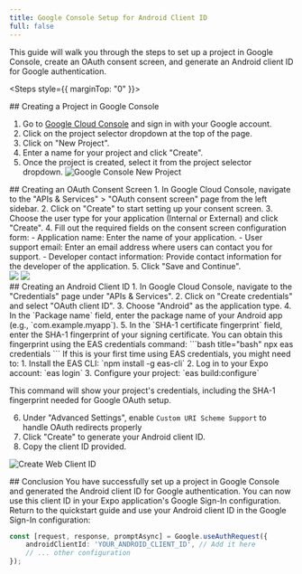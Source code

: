 ```yaml
---
title: Google Console Setup for Android Client ID
full: false
---
```



This guide will walk you through the steps to set up a project in Google Console, create an OAuth consent screen, and generate an Android client ID for Google authentication.

<Steps style={{ marginTop: "0" }}>

<Step>
## Creating a Project in Google Console

1. Go to [Google Cloud Console](https://console.cloud.google.com/) and sign in with your Google account.
2. Click on the project selector dropdown at the top of the page.
3. Click on "New Project".
4. Enter a name for your project and click "Create".
5. Once the project is created, select it from the project selector dropdown.
![Google Console New Project](/images/new-project.png)
</Step>

<Step>
## Creating an OAuth Consent Screen
1. In Google Cloud Console, navigate to the "APIs & Services" > "OAuth consent screen" page from the left sidebar.
2. Click on "Create" to start setting up your consent screen.
3. Choose the user type for your application (Internal or External) and click "Create".
4. Fill out the required fields on the consent screen configuration form:
    - Application name: Enter the name of your application.
    - User support email: Enter an email address where users can contact you for support.
    - Developer contact information: Provide contact information for the developer of the application.
5. Click "Save and Continue".

<div style={{ display: 'flex', gap: '10px' }}>
  <img src="/images/oauth-consent-1.png" style={{ width: '300px' }} />
  <img src="/images/oauth-consent-2.png" style={{ width: '500px', height: '400px' }} />
</div>

</Step>

<Step>
## Creating an Android Client ID
1. In Google Cloud Console, navigate to the "Credentials" page under "APIs & Services".
2. Click on "Create credentials" and select "OAuth client ID".
3. Choose "Android" as the application type.
4. In the `Package name` field, enter the package name of your Android app (e.g., `com.example.myapp`).
5. In the `SHA-1 certificate fingerprint` field, enter the SHA-1 fingerprint of your signing certificate. You can obtain this fingerprint using the EAS credentials command:
```bash title="bash"
npx eas credentials
```
<CollapsibleCallout type="info" title="First Time Setup">
If this is your first time using EAS credentials, you might need to:
1. Install the EAS CLI: `npm install -g eas-cli`
2. Log in to your Expo account: `eas login`
3. Configure your project: `eas build:configure`
</CollapsibleCallout>

This command will show your project's credentials, including the SHA-1 fingerprint needed for Google OAuth setup.

6. Under "Advanced Settings", enable `Custom URI Scheme Support` to handle OAuth redirects properly
7. Click "Create" to generate your Android client ID.
8. Copy the client ID provided.

![Create Web Client ID](/images/create-android-clientid.png)
</Step>


<Step>
## Conclusion
You have successfully set up a project in Google Console and generated the Android client ID for Google authentication. You can now use this client ID in your Expo application's Google Sign-In configuration.

<CollapsibleCallout type="tip" title="Next Steps">
Return to the quickstart guide and use your Android client ID in the Google Sign-In configuration:

```typescript
const [request, response, promptAsync] = Google.useAuthRequest({
    androidClientId: 'YOUR_ANDROID_CLIENT_ID', // Add it here
    // ... other configuration
});
```
</CollapsibleCallout>
</Step>

</Steps>